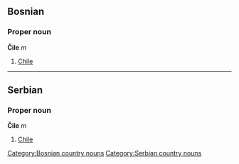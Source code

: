 ==Bosnian==
===Proper noun===
'''Čile''' ''m''
[[Category:Bosnian country nouns]]
#[[Chile]]
----
==Serbian==
===Proper noun===
'''Čile''' ''m''
#[[Chile]]
[[Category:Serbian country nouns]]